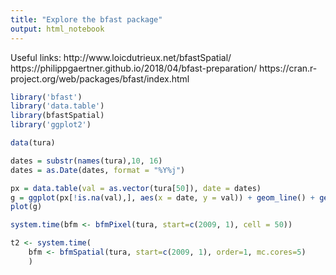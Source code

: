 ```yaml
---
title: "Explore the bfast package"
output: html_notebook
---
```


Useful links:
http://www.loicdutrieux.net/bfastSpatial/
https://philippgaertner.github.io/2018/04/bfast-preparation/
https://cran.r-project.org/web/packages/bfast/index.html


```r
library('bfast')
library('data.table')
library(bfastSpatial)
library('ggplot2')
```

```r

data(tura)

dates = substr(names(tura),10, 16)
dates = as.Date(dates, format = "%Y%j")

px = data.table(val = as.vector(tura[50]), date = dates)
g = ggplot(px[!is.na(val),], aes(x = date, y = val)) + geom_line() + geom_point() + theme_bw()
plot(g)

system.time(bfm <- bfmPixel(tura, start=c(2009, 1), cell = 50))

```

```r

t2 <- system.time(
    bfm <- bfmSpatial(tura, start=c(2009, 1), order=1, mc.cores=5)
    )


```

